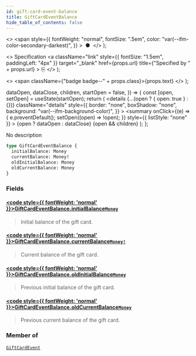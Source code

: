 ```yaml
---
id: gift-card-event-balance
title: GiftCardEventBalance
hide_table_of_contents: false
---
```


  <>
    <span
      style={{
        fontWeight: "normal",
        fontSize: ".5em",
        color: "var(--ifm-color-secondary-darkest)",
      }}
    >
      &nbsp;●&nbsp;
    </span>
  </>
);

  <>
    Specification
    <a
      className="link"
      style={{ fontSize: "1.5em", paddingLeft: "4px" }}
      target="\_blank"
      href={props.url}
      title={"Specified by " + props.url}
    >
      ⎘
    </a>
  </>
);

  <>
    <span className={"badge badge--" + props.class}>{props.text}</span>
  </>
);


  dataOpen,
  dataClose,
  children,
  startOpen = false,
}) => {
  const [open, setOpen] = useState(startOpen);
  return (
    <details
      {...(open ? { open: true } : {})}
      className="details"
      style={{
        border: "none",
        boxShadow: "none",
        background: "var(--ifm-background-color)",
      }}
    >
      <summary
        onClick={(e) => {
          e.preventDefault();
          setOpen((open) => !open);
        }}
        style={{ listStyle: "none" }}
      >
        {open ? dataOpen : dataClose}
      </summary>
      {open && children}
    </details>
  );
};

No description

```graphql
type GiftCardEventBalance {
  initialBalance: Money
  currentBalance: Money!
  oldInitialBalance: Money
  oldCurrentBalance: Money
}
```

### Fields

#### [<code style={{ fontWeight: 'normal' }}>GiftCardEventBalance.<b>initialBalance</b></code>](#)<Bullet />[`Money`](../../../api-reference/miscellaneous/objects/money) <Badge class="secondary" text="object"/>

> Initial balance of the gift card.

#### [<code style={{ fontWeight: 'normal' }}>GiftCardEventBalance.<b>currentBalance</b></code>](#)<Bullet />[`Money!`](../../../api-reference/miscellaneous/objects/money) <Badge class="secondary" text="non-null"/> <Badge class="secondary" text="object"/>

> Current balance of the gift card.

#### [<code style={{ fontWeight: 'normal' }}>GiftCardEventBalance.<b>oldInitialBalance</b></code>](#)<Bullet />[`Money`](../../../api-reference/miscellaneous/objects/money) <Badge class="secondary" text="object"/>

> Previous initial balance of the gift card.

#### [<code style={{ fontWeight: 'normal' }}>GiftCardEventBalance.<b>oldCurrentBalance</b></code>](#)<Bullet />[`Money`](../../../api-reference/miscellaneous/objects/money) <Badge class="secondary" text="object"/>

> Previous current balance of the gift card.

### Member of

[`GiftCardEvent`](../../../api-reference/miscellaneous/objects/gift-card-event) <Badge class="secondary" text="object"/>
